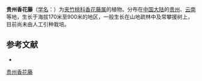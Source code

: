 {{Speciesbox
| name = 贵州香花藤
| status = 
| status_system = 
| image =
| genus = Aganosma
| species = navaillei
| authority = (Lev.) Tsiang in Sunyatsenia
}}

'''贵州香花藤'''（[[学名|学名]]：{{lang|la|''Aganosma navaillei''}}）为[[夹竹桃科|夹竹桃科]][[香花藤属|香花藤属]]的植物。分布在[[中国大陆|中国大陆]]的[[贵州|贵州]]、[[云南|云南]]等地，生长于海拔170米至900米的地区，一般生长在山地疏林中及常攀援树上，目前尚未由人工引种栽培。

== 参考文献 ==
<div class="references-small">
* {{cite web| url =http://www.bioinfo.cn/db05/KmzwSpecies.php?action=view&id=30549| title =贵州香花藤| work =《中国高等植物数据库全库》| publisher =中国科学院微生物研究所| author =昆明植物研究所| accessdate =2009-02-26| deadurl =yes| archiveurl =https://web.archive.org/web/20160305011944/http://www.bioinfo.cn/db05/KmzwSpecies.php?action=view&id=30549| archivedate =2016-03-05}}
</div>
{{Taxonbar|from=Q15232819}}

[[Category:香花藤属|贵州香花藤]]


{{植物小作品}}